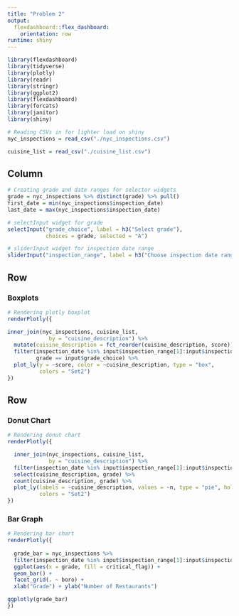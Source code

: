 ```yaml
---
title: "Problem 2"
output: 
  flexdashboard::flex_dashboard:
    orientation: row
runtime: shiny
---
```


```r
library(flexdashboard)
library(tidyverse)
library(plotly)
library(readr)
library(stringr)
library(ggplot2)
library(flexdashboard)
library(forcats)
library(janitor)
library(shiny)

# Reading CSVs in for lighter load on shiny
nyc_inspections = read_csv("./nyc_inspections.csv")

cuisine_list = read_csv("./cuisine_list.csv")
```

Column {.sidebar}
-----------------------------------------------------------------------

```r

# Creating grade and date ranges for selector widgets
grade = nyc_inspections %>% distinct(grade) %>% pull()
first_date = min(nyc_inspections$inspection_date)
last_date = max(nyc_inspections$inspection_date)

# selectInput widget for grade
selectInput("grade_choice", label = h3("Select grade"),
            choices = grade, selected = "A")

# sliderInput widget for inspection date range
sliderInput("inspection_range", label = h3("Choose inspection date range"), min = first_date, max = last_date, value = c(as.POSIXct("2012-05-01"), as.POSIXct("2017-10-17")))

```


Row
-----------------------------------------------------------------------

### Boxplots

```r

# Rendering plotly boxplot 
renderPlotly({

inner_join(nyc_inspections, cuisine_list,
             by = "cuisine_description") %>% 
  mutate(cuisine_description = fct_reorder(cuisine_description, score)) %>% 
  filter(inspection_date %in% input$inspection_range[1]:input$inspection_range[2], 
         grade == input$grade_choice) %>% 
  plot_ly(y = ~score, color = ~cuisine_description, type = "box",
          colors = "Set2")
})
```

Row {.tabset .tabset-fade}
-----------------------------------------------------------------------

### Donut Chart

```r

# Rendering donut chart
renderPlotly({

  inner_join(nyc_inspections, cuisine_list,
             by = "cuisine_description") %>%
  filter(inspection_date %in% input$inspection_range[1]:input$inspection_range[2],          grade == input$grade_choice) %>% 
  select(cuisine_description, grade) %>%
  count(cuisine_description, grade) %>%
  plot_ly(labels = ~cuisine_description, values = ~n, type = "pie", hole = 0.6,
          colors = "Set2")
})
```

### Bar Graph

```r

# Rendering bar chart
renderPlotly({
  
  grade_bar = nyc_inspections %>%
  filter(inspection_date %in% input$inspection_range[1]:input$inspection_range[2],          grade == input$grade_choice) %>% 
  ggplot(aes(x = grade, fill = critical_flag)) +
  geom_bar() +
  facet_grid(. ~ boro) +
  xlab("Grade") + ylab("Number of Restaurants")

ggplotly(grade_bar)
})

```


